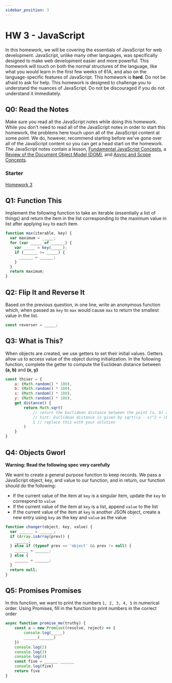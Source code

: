 ```yaml
---
sidebar_position: 3
---
```


# HW 3 - JavaScript

In this homework, we will be covering the essentials of JavaScript for web
development. JavaScript, unlike many other languages, was specifically designed
to make web development easier and more powerful. This homework will touch on
both the normal structures of the language, like what you would learn in the
first few weeks of 61A, and also on the language-specific features of
JavaScript. This homework is **hard**. Do not be afraid to ask for help. This
homework is designed to challenge you to understand the nuances of JavaScript.
Do not be discouraged if you do not understand it immediately.

## Q0: Read the Notes

Make sure you read all the JavaScript notes while doing this homework. While you
don't need to read all of the JavaScript notes in order to start this homework,
the problems here touch upon all of the JavaScript content at some point. We do,
however, recommend starting before we've gone over all of the JavaScript content
so you can get a head start on the homework. The JavaScript notes contain a
lesson, [Fundamental JavaScript Concepts](/docs/Lessons/Lesson5), a
[Review of the Document Object Model (DOM)](/docs/Lessons/Lesson6), and
[Async and Scope Concepts](/docs/Lessons/Lesson7).

### Starter

[Homework 3](https://classroom.github.com/a/yYngihaT)

## Q1: Function This

Implement the following function to take an iterable (essentially a list of
things) and return the item in the list corresponding to the maximum value in
list after applying `key` to each item.

```js
function max(iterable, key) {
  var maximum = _____;
  for (var _____ of ______) {
    var _____ = key(_____);
    if (______ >= _____) {
      ______ = ______;
    }
  }
  return maximum;
}
```

## Q2: Flip It and Reverse It

Based on the previous question, in one line, write an anonymous function which,
when passed as `key` to `max` would cause `max` to return the smallest value in
the list.

```js
const reverser = _____;
```

## Q3: What is This?

When objects are created, we use getters to set their initial values. Getters allow us to access value of the object
during initialization. In the following function, complete the getter to compute the Euclidean distance between **(a, b)** and **(x, y)**

```js
const thiser = {
    a: (Math.random() * 100),
    b: (Math.random() * 100),
    x: (Math.random() * 100),
    y: (Math.random() * 100),
    get distance() {
        return Math.sqrt(
            // return the Euclidean distance between the point (a, b) and (x, y)
            // hint: Euclidean distance is given by sqrt((a - x)^2 + (b - y)^2) 
            1 // replace this with your solution
        )   
    }  
}
```

## Q4: Objects Gworl

**Warning: Read the following spec very carefully**

We want to create a general purpose function to keep records. We pass a JavaScript
object, key, and value to our function, and in return, our function should do
the following:

- If the current value of the item at `key` is a singular item, update the `key`
  to correspond to `value`
- If the current value of the item at `key` is a list, append `value` to the
  list
- If the current value of the item at `key` is another JSON object, create a new
  entry using `key` as the key and `value` as the value

```js
function changer(object, key, value) {
  var ______ = ______;
  if (Array.isArray(prev)) {
    ______;
  } else if (typeof prev == 'object' && prev != null) {
    ______ = ______;
  } else {
    ______ = ______;
  }
  return null;
}
```

## Q5: Promises Promises

In this function, we want to print the numbers `1, 2, 3, 4, 5` in numerical
order. Using Promises, fill in the function to print numbers in the correct
order

```js
async function promise_me(truthy) {
    const a = new Promise((resolve, reject) => {
        console.log(_____)
        ______(______)
    })
    console.log(2)
    console.log(3)
    console.log(4)
    const five = ______ ______
    console.log(five)
    return five
}
```

